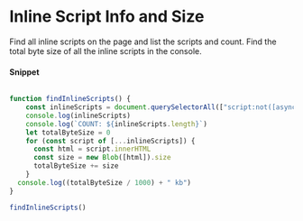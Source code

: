 # Inline Script Info and Size

Find all inline scripts on the page and list the scripts and count. Find the total byte size of all the inline scripts in the console.

#### Snippet

```js copy

function findInlineScripts() {
    const inlineScripts = document.querySelectorAll(["script:not([async]):not([defer]):not([src])"])
    console.log(inlineScripts)
    console.log(`COUNT: ${inlineScripts.length}`)
    let totalByteSize = 0
    for (const script of [...inlineScripts]) {
      const html = script.innerHTML
      const size = new Blob([html]).size
      totalByteSize += size
    }
  console.log((totalByteSize / 1000) + " kb")
}

findInlineScripts()

```

